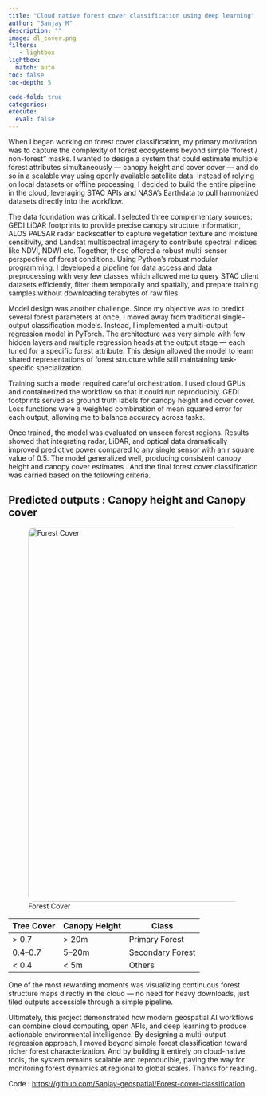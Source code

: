 ```yaml
---
title: "Cloud native forest cover classification using deep learning"
author: "Sanjay M"
description: ""
image: dl_cover.png
filters:
   - lightbox
lightbox: 
  match: auto
toc: false
toc-depth: 5

code-fold: true
categories: 
execute: 
  eval: false
---
```


When I began working on forest cover classification, my primary motivation was to capture the complexity of forest ecosystems beyond simple “forest / non-forest” masks. I wanted to design a system that could estimate multiple forest attributes simultaneously — canopy height and cover cover — and do so in a scalable way using openly available satellite data. Instead of relying on local datasets or offline processing, I decided to build the entire pipeline in the cloud, leveraging STAC APIs and NASA’s Earthdata to pull harmonized datasets directly into the workflow.

The data foundation was critical. I selected three complementary sources: GEDI LiDAR footprints to provide precise canopy structure information, ALOS PALSAR radar backscatter to capture vegetation texture and moisture sensitivity, and Landsat multispectral imagery to contribute spectral indices like NDVI, NDWI etc. Together, these offered a robust multi-sensor perspective of forest conditions. Using Python's robust modular programming, I developed a pipeline for data access and data preprocessing with very few classes which allowed me to query STAC client  datasets efficiently, filter them temporally and spatially, and prepare training samples without downloading terabytes of raw files.

Model design was another challenge. Since my objective was to predict several forest parameters at once, I moved away from traditional single-output classification models. Instead, I implemented a multi-output regression model in PyTorch. The architecture was very simple with few hidden layers and multiple regression heads at the output stage — each tuned for a specific forest attribute. This design allowed the model to learn shared representations of forest structure while still maintaining task-specific specialization.

Training such a model required careful orchestration. I used cloud GPUs and containerized the workflow so that it could run reproducibly. GEDI footprints served as ground truth labels for canopy height and cover cover. Loss functions were a weighted combination of mean squared error for each output, allowing me to balance accuracy across tasks.

Once trained, the model was evaluated on unseen forest regions. Results showed that integrating radar, LiDAR, and optical data dramatically improved predictive power compared to any single sensor with an r square value of 0.5. The model generalized well, producing consistent canopy height and canopy cover estimates . And the final forest cover classification was carried based on the following criteria. 

## Predicted outputs : Canopy height and Canopy cover

![Forest Cover](predicted.jpg){width=750px style="border-radius:12px;"}

| Tree Cover | Canopy Height  | Class            |
|------------|----------------|------------------|
| > 0.7      | > 20m          | Primary Forest   |
| 0.4–0.7    | 5–20m          | Secondary Forest |
| < 0.4      | < 5m           | Others           |

One of the most rewarding moments was visualizing continuous forest structure maps directly in the cloud — no need for heavy downloads, just tiled outputs accessible through a simple pipeline.

Ultimately, this project demonstrated how modern geospatial AI workflows can combine cloud computing, open APIs, and deep learning to produce actionable environmental intelligence. By designing a multi-output regression approach, I moved beyond simple forest classification toward richer forest characterization. And by building it entirely on cloud-native tools, the system remains scalable and reproducible, paving the way for monitoring forest dynamics at regional to global scales.
Thanks for reading.

Code : [https://github.com/Sanjay-geospatial/Forest-cover-classification](https://github.com/Sanjay-geospatial/Forest-cover-classification)